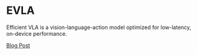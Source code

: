 
# EVLA

Efficient VLA is a vision-language-action model optimized for low-latency, on-device performance.

[Blog Post](https://blog.kscale.dev/efficient-vision-language-action-models-82b4607de39d)
